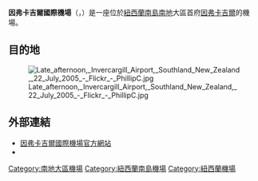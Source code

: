 {{Infobox airport
| name          = 因弗卡吉爾國際機場
| nativename    = Invercargill International Airport
| nativename-a  = 
| nativename-r  = 
| image         = 
| image-width   = 
| caption       = 
| IATA          = IVC
| ICAO          = NZNV
| type          = 民航
| owner         = 
| operator      = 因弗卡吉爾機場有限公司
<!-- 未知參數 | manager       = Chole Scala -->
| city-served   = [[因弗卡吉爾|因弗卡吉爾]]
| location      = [[紐西蘭|紐西蘭]][[南島|南島]][[南地|南地]]
| elevation-f   = 5
| elevation-m   = 2
| website       = {{URL|http://www.invercargillairport.co.nz/}}
| coordinates   = {{coord|46|24|44|S|168|18|46|E|region:NZ|display=inline,title}}
| pushpin_map   = New Zealand
| pushpin_label = IVC
| metric-elev   = 
| metric-rwy    = 
| r1-number     = 04R/22L
| r1-length-f   = 7,251
| r1-length-m   = 2,210
| r1-surface    = [[瀝青|瀝青]]
| r2-number     = 04R/22L
| r2-length-f   = 2,280
| r2-length-m   = 695
| r2-surface    = [[草地|草地]]
| r3-number     = 07R/25L
| r3-length-f   = 1,398
| r3-length-m   = 426
| r3-surface    = [[草地|草地]]
| r4-number     = 12R/30L
| r4-length-f   = 2,996
| r4-length-m   = 913
| r4-surface    = [[草地|草地]]
| stat-year     = 
| stat1-header  = 
| stat1-data    = 
| stat2-header  = 
| stat2-data    = 
| footnotes     = 
}}
'''因弗卡吉爾國際機場'''（{{lang-en|Invercargill International Airport}}，{{Airport codes|IVC|NZNV}}）是一座位於[[紐西蘭|紐西蘭]][[南島|南島]][[南地|南地]]大區首府[[因弗卡吉爾|因弗卡吉爾]]的機場。

== 目的地 ==
[[File:Late_afternoon,_Invercargill_Airport,_Southland_New_Zealand,_22_July_2005_-_Flickr_-_PhillipC.jpg|thumb]]


{{Airport-dest-list
| [[紐西蘭支線航空|紐西蘭支線航空]]<br>([[尼爾森航空|尼爾森航空]]營運)
| [[基督城國際機場|基督城]]、[[威靈頓國際機場|威靈頓]]
| [[紐西蘭支線航空|紐西蘭支線航空]]<br>([[庫克山航空|庫克山航空]]營運)
| [[基督城國際機場|基督城]]、[[威靈頓國際機場|威靈頓]]
| [[司徒華特島航空|司徒華特島航空]]
| [[里安小灣飛行場|司徒華特島]]
}}

== 外部連結 ==
*[http://www.invercargillairport.co.nz/  因弗卡吉爾國際機場官方網站]{{Wayback|url=http://www.invercargillairport.co.nz/ |date=20130517152923 }}
*{{WAD|NZNV}}

[[Category:南地大區機場|Category:南地大區機場]]
[[Category:紐西蘭南島機場|Category:紐西蘭南島機場]]
[[Category:紐西蘭機場|Category:紐西蘭機場]]